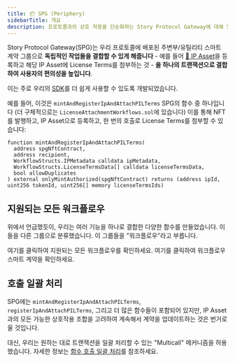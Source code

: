```yaml
---
title: 📦 SPG (Periphery)
sidebarTitle: 개요
description: 프로토콜과의 상호 작용을 단순화하는 Story Protocol Gateway에 대해 알아보기
---
```


Story Protocol Gateway(SPG)는 우리 프로토콜에 배포된 주변부/유틸리티 스마트 계약 그룹으로 **독립적인 작업들을 결합할 수 있게 해줍니다** - 예를 들어 [🧩 IP Asset](/concepts/ip-asset/overview)을 등록하고 해당 IP Asset에 License Terms를 첨부하는 것 - **을 하나의 트랜잭션으로 결합하여 사용자의 편의성을 높입니다**.

이는 주로 우리의 [SDK](/sdk-reference)를 더 쉽게 사용할 수 있도록 개발되었습니다.

예를 들어, 이것은 `mintAndRegisterIpAndAttachPILTerms` SPG의 함수 중 하나입니다 (더 구체적으로는 `LicenseAttachmentWorkflows.sol`에 있습니다) 이를 통해 NFT를 발행하고, IP Asset으로 등록하고, 한 번의 호출로 License Terms를 첨부할 수 있습니다:

```solidity LicenseAttachmentWorkflows.sol
function mintAndRegisterIpAndAttachPILTerms(
  address spgNftContract,
  address recipient,
  WorkflowStructs.IPMetadata calldata ipMetadata,
  WorkflowStructs.LicenseTermsData[] calldata licenseTermsData,
  bool allowDuplicates
) external onlyMintAuthorized(spgNftContract) returns (address ipId, uint256 tokenId, uint256[] memory licenseTermsIds)
```

## 지원되는 모든 워크플로우

위에서 언급했듯이, 우리는 여러 기능을 하나로 결합한 다양한 함수를 만들었습니다. 이들을 다른 그룹으로 분류했습니다. 이 그룹들을 "워크플로우"라고 부릅니다.

<CardGroup cols={2}>
  <Card title="모든 워크플로우 보기" href="https://github.com/storyprotocol/protocol-periphery-v1/blob/main/docs/WORKFLOWS.md" icon="eyes" color="grey">
    여기를 클릭하여 지원되는 모든 워크플로우를 확인하세요.
  </Card>

  <Card title="스마트 계약" href="https://github.com/storyprotocol/protocol-periphery-v1/tree/main/contracts/workflows" icon="scroll" color="#ccb092">
    여기를 클릭하여 워크플로우 스마트 계약을 확인하세요.
  </Card>
</CardGroup>

## 호출 일괄 처리

SPG에는 `mintAndRegisterIpAndAttachPILTerms`, `registerIpAndAttachPILTerms`, 그리고 더 많은 함수들이 포함되어 있지만, IP Asset과의 모든 가능한 상호작용 조합을 고려하여 계속해서 계약을 업데이트하는 것은 번거로울 것입니다.

대신, 우리는 원하는 대로 트랜잭션을 일괄 처리할 수 있는 "Multicall" 메커니즘을 허용했습니다. 자세한 정보는 [함수 호출 일괄 처리](/concepts/spg/batch-spg-function-calls)를 참조하세요.
